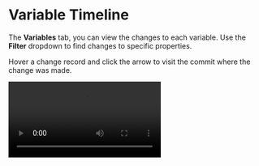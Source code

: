 # Variable Timeline

The **Variables** tab, you can view the changes to each variable. Use the **Filter** dropdown to find changes to specific properties.

Hover a change record and click the arrow to visit the commit where the change was made.

<video src="/videos/variable-timeline.mp4" controls className="mt-8"/>
